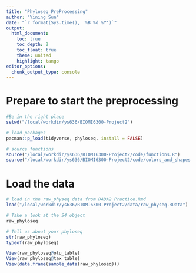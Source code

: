 ```yaml
---
title: "Phyloseq_PreProcessing"
author: "Yining Sun"
date: "`r format(Sys.time(), '%B %d %Y')`"
output: 
  html_document:
    toc: true
    toc_depth: 2
    toc_float: true
    theme: united
    highlight: tango
editor_options: 
  chunk_output_type: console
---
```


# Prepare to start the preprocessing
```r
#Be in the right place
setwd("/local/workdir/ys636/BIOMI6300-Project2")

# load packages
pacman::p_load(tidyverse, phyloseq, install = FALSE)

# source functions
source("/local/workdir/ys636/BIOMI6300-Project2/code/functions.R")
source("/local/workdir/ys636/BIOMI6300-Project2/code/colors_and_shapes.R")

```


# Load the data
```r

# load in the raw_physeq data from DADA2 Practice.Rmd
load("/local/workdir/ys636/BIOMI6300-Project2/data/raw_physeq.RData")

# Take a look at the S4 object
raw_phyloseq

# Tell us about your phyloseq
str(raw_phyloseq)
typeof(raw_phyloseq)

View(raw_phyloseq@otu_table)
View(raw_phyloseq@tax_table)
View(data.frame(sample_data(raw_phyloseq)))

```



